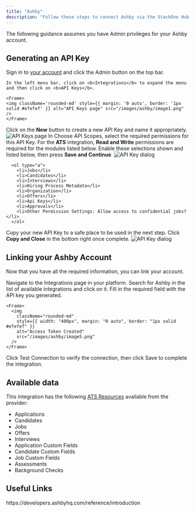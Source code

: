 ```yaml
---
title: "Ashby"
description: "Follow these steps to connect Ashby via the StackOne Hub successfully."
---
```



<Warning>
  The following guidance assumes you have Admin privileges for your Ashby
  account.
</Warning>

## Generating an API Key

<Steps>
  <Step title="Sign-in and open Integrations">
    Sign in to <a href="https://app.ashbyhq.com/signin">your account</a> and click the Admin <Icon icon="gear" iconType="regular" /> button on the top bar.

    In the left menu bar, click on <b>Integrations</b> to expand the menu and then click on <b>API Keys</b>.

    <Frame>
    <img className='rounded-md' style={{ margin: '0 auto', border: '1px solid #efefef' }} alt="API Keys page" src="/images/ashby/image1.png" />
    </Frame>
  </Step>

  <Step title="Add a new API key">
    Click on the <Icon icon="plus" iconType="regular" /> <b>New</b> button to create a new API Key and name it appropriately.
    <Frame>
      <img className='rounded-md' style={{ width: '400px', margin: '0 auto', border: '1px solid #efefef' }} alt="API Keys page" src="/images/ashby/image2.png" />
    </Frame>
  </Step>

  <Step title="Select the Appropriate API Scopes">
      In Choose API Scopes, select the required permissions for this API Key. For the <b>ATS</b> integration, <b>Read and Write</b> permissions are required for the modules listed below. Enable these selections shown and listed below, then press <b>Save and Continue</b>.   
      <Frame>
        <img className='rounded-md' style={{ width: '400px', margin: '0 auto', border: '1px solid #efefef' }} alt="API Key dialog" src="/images/ashby/image3.png" />
      </Frame>

      <ol type="a">
        <li>Jobs</li>
        <li>Candidates</li>
        <li>Interviews</li>
        <li>Hiring Process Metadata</li>
        <li>Organization</li>
        <li>Offers</li>
        <li>Api Keys</li>
        <li>Approvals</li>
        <li>Other Permission Settings: Allow access to confidential jobs?</li>
      </ol>
  </Step>

  <Step title="Copy the API key to clipboard">
    Copy your new API Key to a safe place to be used in the next step. Click <b>Copy and Close</b> in the bottom right once complete.
    <Frame>
      <img className='rounded-md' style={{ width: '400px', margin: '0 auto', border: '1px solid #efefef' }} alt="API Key dialog" src="/images/ashby/image4.png" />
    </Frame>
  </Step>
</Steps>

## Linking your Ashby Account

Now that you have all the required information, you can link your account.

<Steps>
  <Step title="Access Integrations">
    Navigate to the Integrations page in your platform.
  </Step>

  <Step title="Find Ashby">
    Search for Ashby in the list of available integrations and click on it.
  </Step>

  <Step title="Enter Connection Details">
    Fill in the required field with the API key you generated.
    
    <Frame>
      <img
        className="rounded-md"
        style={{ width: "400px", margin: "0 auto", border: "1px solid #efefef" }}
        alt="Access Token Created"
        src="/images/ashby/image5.png"
      />
    </Frame>
  </Step>

  <Step title="Test and Save">
    Click Test Connection to verify the connection, then click Save to complete the integration.
  </Step>
</Steps>

<IntegrationFooter />

## Available data

This integration has the following [ATS Resources](https://docs.stackone.com/reference/getting-started-with-your-api) available from the provider:
<ul>
  <li>Applications</li>
  <li>Candidates</li>
  <li>Jobs</li>
  <li>Offers</li>
  <li>Interviews</li>
  <li>Application Custom Fields</li>
  <li>Candidate Custom Fields</li>
  <li>Job Custom Fields</li>
  <li>Assessments</li>
  <li>Background Checks</li>
</ul>

## Useful Links
<Card title="API Reference" icon="link" href="https://developers.ashbyhq.com/reference/introduction">
    https://developers.ashbyhq.com/reference/introduction
</Card>
